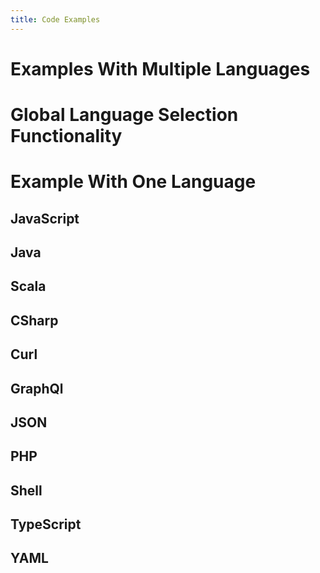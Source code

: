 ```yaml
---
title: Code Examples
---
```


# Examples With Multiple Languages

<MultiCodeExample title="Multilanguage Code Samples">
  <CodeExample path="example.js" highlightLines={[3]} />
  <CodeExample path="example.java"/>
  <CodeExample path="example.console" noPromptLines={[3, 4]} />
</MultiCodeExample>

# Global Language Selection Functionality

<MultiCodeExample title="Global Language Selection">
  <CodeExample path="example.scala" />
  <CodeExample path="example.js" highlightLines={[3]} />
  <CodeExample path="example.cs" title="CSharp Code Sample" />
  <CodeExample path="example.java"/>
  <CodeExample path="example.curl" title="Curl Code Sample" />
</MultiCodeExample>

# Example With One Language

## JavaScript

<CodeExample path="example.js" title="JavaScript Code Sample" />

## Java

<CodeExample path="example.java" />

## Scala

<CodeExample path="example.scala" />

## CSharp

<CodeExample path="example.cs" title="CSharp Code Sample" />

## Curl

<CodeExample path="example.curl" title="Curl Code Sample" />

## GraphQl

<CodeExample path="example.graphql" title="GraphQl Code Sample" />

## JSON

<CodeExample path="example.json" />

## PHP

<CodeExample path="example.php" />

## Shell

<CodeExample path="example.sh" />

## TypeScript

<CodeExample path="example.ts" />

## YAML

<CodeExample path="example.yml" />
